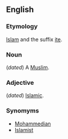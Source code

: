 ==English==

===Etymology===
[[Islam]] and the suffix [[ite]].

===Noun===
(''dated'') A [[Muslim]].

===Adjective===
(''dated'') [[Islamic]].

===Synomyms===
*[[Mohammedian]]
*[[Islamist]]